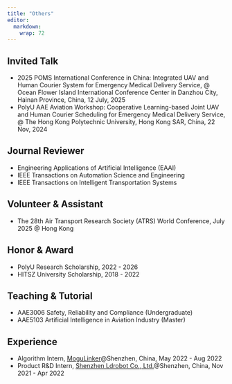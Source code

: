 ```yaml
---
title: "Others"
editor: 
  markdown: 
    wrap: 72
---
```



## Invited Talk 

- 2025 POMS International Conference in China: Integrated UAV and Human Courier System for Emergency Medical Delivery Service, \@ Ocean Flower Island International Conference Center in Danzhou City, Hainan Province, China, 12 July, 2025 
- PolyU AAE Aviation Workshop: Cooperative Learning-based Joint UAV and Human Courier Scheduling for Emergency Medical Delivery Service, \@ The Hong Kong Polytechnic University, Hong Kong SAR, China, 22 Nov, 2024 


## Journal Reviewer
- Engineering Applications of Artificial Intelligence (EAAI)
- IEEE Transactions on Automation Science and Engineering
- IEEE Transactions on Intelligent Transportation Systems

## Volunteer \& Assistant

- The 28th Air Transport Research Society (ATRS) World Conference, July 2025 \@ Hong Kong

## Honor \& Award

- PolyU Research Scholarship, 2022 - 2026
- HITSZ University Scholarship, 2018 - 2022
<!-- - 举例一些best paper award, student paper award之类的 -->

## Teaching \& Tutorial

- AAE3006 Safety, Reliability and Compliance (Undergraduate)
- AAE5103 Artificial Intelligence in Aviation Industry (Master)

## Experience

- Algorithm Intern, [MoguLinker](https://www.mogulinker.com/)@Shenzhen, China, May 2022 - Aug 2022
- Product R&D Intern, [Shenzhen Ldrobot Co., Ltd.](https://www.ldrobot.com/)@Shenzhen, China, Nov 2021 - Apr 2022

